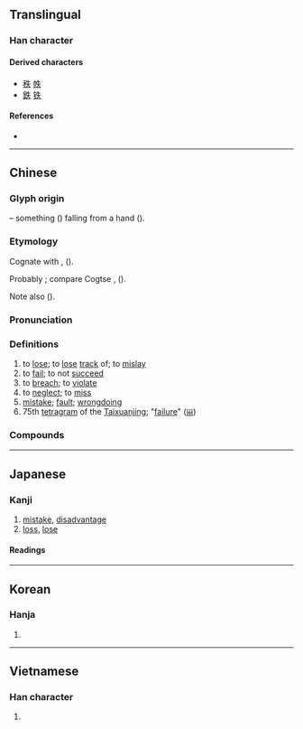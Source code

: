 {{also|先|矢|夫}}
{{character info}}
==Translingual==
{{stroke order}}

===Han character===
{{Han char|rn=37|rad=大|as=02|sn=5|four=25030|canj=HQO|ids=⿰丿夫,⿻𠂉大}}

====Derived characters====
* [[秩]] [[帙]]
* [[鉄]] [[铁]] {{qualifier|in simplified form}}

====References====
* {{Han ref|kx=0249.090|dkj=05844|dj=0508.070|hdz=10525.010|uh=5931|ud=22833|bh=A5A2|bd=42402}}

----

==Chinese==
{{zh-forms}}

===Glyph origin===
{{Han etyl}}

{{Han compound|手|丿|ls=ic}} – something ({{lang|zh|丿}}) falling from a hand ({{lang|zh|手}}).

===Etymology===
Cognate with {{och-l|佚|to escape; to lose}}, {{och-l|逸|to escape; at ease}} ({{zh-ref|Schuessler, 2007}}).

Probably {{der|zh|sit}}; compare Cogtse {{cog|sit-sit|tr=ka-ʃlə̂k|t=to fall (from hand)}}, {{cog|sit-jap|ɕlɯɣ||to fall; to slip}} ({{zh-ref|Zhang, Jacques, and Lai, 2019}}).

Note also {{cog|th|เล็ดลอด||to sneak; to escape by stealth}} ({{zh-ref|Manomaivibool, 1975}}).

===Pronunciation===
{{zh-pron
|m=shī
|m-s=
|dg=шы1
|c=sat1
|c-t=sit2
|g=siit6
|h=pfs=sṳt;gd=sed5
|j=seh4
|mb=sĭ
|md=sék
|mn=sit
|mn-t=sig4
|w=4seq
|x=she6/shr6
|x_note=she6 - vernacular; shr6 - literary
|mc=y
|oc=y
|cat=v,n
}}

===Definitions===
{{zh-hanzi}}

# to [[lose]]; to [[lose]] [[track]] of; to [[mislay]]
# to [[fail]]; to not [[succeed]]
# to [[breach]]; to [[violate]]
# to [[neglect]]; to [[miss]]
# [[mistake]]; [[fault]]; [[wrongdoing]]
# 75th [[tetragram]] of the [[Taixuanjing]]; "[[failure]]" ([[𝍐]])

===Compounds===
{{zh-der|不失|不失為|不計得失|丟失|五失本|亡失|亡鄉失土|亡魂失魄|交臂失之|人財兩失|佚失|佹得佹失|供需失衡|供需失調|倉皇失措|偏失|冒冒失失|冒失|冒失鬼|利害得失|利弊得失|前失|劉備失箸|勿失良機|北叟失馬|千慮一失|啞然失笑|啞然失色|喪失|因小失大|坐失|坐失良機|報失|塞翁失馬|大失人望|大失所望|大為失望|大驚失色|失主|失之交臂|失事|失依兒童|失信|失修|失候|失傳|失儀|失入|失出|失利|失勢|失卻|失去|失口|失和|失單|失圖|失地|失學|失守|失宜|失容|失密|失察|失實|失寵|失對|失常|失張倒怪|失張冒勢|失張失志|失張失智|失德|失心|失心兒|失心風|失志|失怙|失恃|失意|失態|失慎|失憶症|失戀|失所|失手|失挫|失掉|失控|失措|失據|失支脫節|失效|失敗|失教兒童|失散|失敬|失明|失時|失曉|失望|失期|失本|失格|失業|失業人口|失業保險|失業救助|失業救濟|失業率|失機|失檢|失權|失歡|失氣|失水|失滅|失火|失物|失當|失盜|失真|失眠|失瞻|失神|失神落魄|失禁|失禮|失竊|失笑|失策|失節|失算|失約|失義|失而復得|失聰|失聲|失職|失脫|失腳|失色|失著|失落|失血|失街亭|失衡|失言|失計|失語|失語症|失誤|失調|失諸交臂|失賊|失足|失路|失蹤|失身|失身分|失迎|失迷|失速|失道|失道寡助|失重|失錯|失閃|失陪|失陷|失靈|失音|失風|失飢傷飽|失飪|失馬亡羊|失驚|失驚打怪|失魂喪魄|失魂落魄|失鹿|失黏|如有所失|婚姻失調|少親失眷|少調失教|少魂失魄|尿失禁|差失|年久失修|廢時失事|廢時失業|廢賢失政|引喻失義|張皇失措|彷徨失措|得不償失|得不補失|得不酬失|得失|得失在人|得失成敗|得失榮枯|得失相半|得而復失|徬徨失措|心神喪失|忘恩失義|忘餐失寢|怛然失色|患得患失|悵然自失|悵然若失|悼心失圖|惘然如失|惘然若失|惘若有失|惜指失掌|慞惶失次|成敗得失|手足失措|打個前失|打前失|打失驚|拋家失業|拔十失五|掛失|掛失止付|掩面失色|援鱉失龜|損失|播越失據|故失|敗名失德|散失|是非得失|時不可失|有失體統|有得有失|機不可失|水土流失|流失|流離失所|消失|漏失|火災損失|為小失大|營養失調|爽然自失|爽然若失|琴瑟失調|用舍失宜|疏失|痛哭失聲|痛失知音|痛失英才|百不一失|百不失一|百無一失|盡失|相失|相形失色|相顧失色|眼張失落|眼張失道|破業失產|社會失調|神龍失勢|萬不可失|萬不失一|萬無一失|萬無失一|窮不失義|窮大失居|窮猿失木|節節失利|緣名失實|缺失|聞雷失箸|臨期失誤|自失|舉止失措|芒然自失|花容失色|若有所失|茫然自失|茫然若失|荒失|著著失敗|虧失|言多失實|言多必失|言多語失|註失|謹毛失貌|貪小失大|走失|輕重失宜|迷失|迷失路途|迷蹤失路|逞己失眾|進退失據|過失|過失傷害|過失殺人|過失致死|遵而不失|遺失|重大過失|錯失|錯失良機|閃失|闕失|陰陵失道|雞蟲得失|面皮失色|頓失所依|頻頻失利|顧小失大|顧此失彼|馬失前蹄|驚惶失措|驚慌失措|驚慌失色|黯然失色|大意失荊州|失獨|失律}}

----

==Japanese==

===Kanji===
{{ja-kanji|grade=4|rs=大02}}

# [[mistake]], [[disadvantage]]
# [[loss]], [[lose]]

====Readings====
{{ja-readings
|goon=しち
|kanon=しつ
|kun=うしな-う<うしな-ふ, な-くす
}}

----

==Korean==

===Hanja===
{{ko-hanja|잃다|잃을|실}}

# {{rfdef|ko|sort=大02}}

----

==Vietnamese==

===Han character===
{{vi-hantu|[[thất]], [[thắt]]|rs=大02}}

# {{rfdef|vi|sort=大02}}